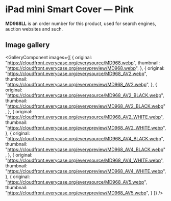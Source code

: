 
# iPad mini Smart Cover — Pink

<Callout type='info' emoji='👉🏻'>**MD968LL** is an order number for this product, used for search engines, auction websites and such.</Callout>

## Image gallery

<GalleryComponent
    images={[
      {
        original: "https://cloudfront.everycase.org/everysource/MD968.webp",
        thumbnail: "https://cloudfront.everycase.org/everypreview/MD968.webp",
      },
      {
        original: "https://cloudfront.everycase.org/everysource/MD968_AV2.webp",
        thumbnail: "https://cloudfront.everycase.org/everypreview/MD968_AV2.webp",
      },
      {
        original: "https://cloudfront.everycase.org/everysource/MD968_AV2_BLACK.webp",
        thumbnail: "https://cloudfront.everycase.org/everypreview/MD968_AV2_BLACK.webp",
      },
      {
        original: "https://cloudfront.everycase.org/everysource/MD968_AV2_WHITE.webp",
        thumbnail: "https://cloudfront.everycase.org/everypreview/MD968_AV2_WHITE.webp",
      },
      {
        original: "https://cloudfront.everycase.org/everysource/MD968_AV4_BLACK.webp",
        thumbnail: "https://cloudfront.everycase.org/everypreview/MD968_AV4_BLACK.webp",
      },
      {
        original: "https://cloudfront.everycase.org/everysource/MD968_AV4_WHITE.webp",
        thumbnail: "https://cloudfront.everycase.org/everypreview/MD968_AV4_WHITE.webp",
      },
      {
        original: "https://cloudfront.everycase.org/everysource/MD968_AV5.webp",
        thumbnail: "https://cloudfront.everycase.org/everypreview/MD968_AV5.webp",
      }
    ]}
  />
